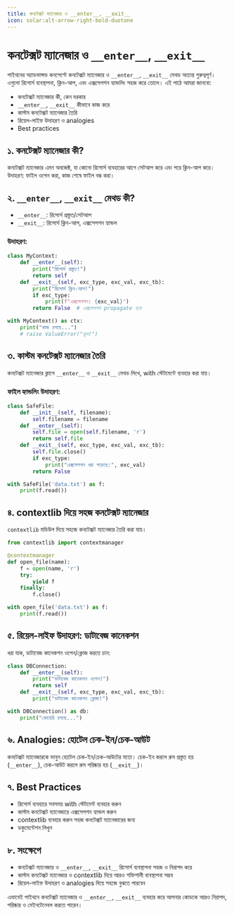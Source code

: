```yaml
---
title: কনটেক্সট ম্যানেজার ও __enter__, __exit__
icon: solar:alt-arrow-right-bold-duotone
---
```


# কনটেক্সট ম্যানেজার ও `__enter__`, `__exit__`

পাইথনের অ্যাডভান্সড কনসেপ্টে কনটেক্সট ম্যানেজার ও `__enter__`, `__exit__` মেথড অত্যন্ত গুরুত্বপূর্ণ। এগুলো রিসোর্স ব্যবস্থাপনা, ক্লিন-আপ, এবং এক্সসেপশন হ্যান্ডলিং সহজ করে তোলে। এই পাঠে আমরা জানবো:
- কনটেক্সট ম্যানেজার কী, কেন দরকার
- `__enter__`, `__exit__` কীভাবে কাজ করে
- কাস্টম কনটেক্সট ম্যানেজার তৈরি
- রিয়েল-লাইফ উদাহরণ ও analogies
- Best practices

## ১. কনটেক্সট ম্যানেজার কী?

কনটেক্সট ম্যানেজার এমন অবজেক্ট, যা কোনো রিসোর্স ব্যবহারের আগে সেটআপ করে এবং পরে ক্লিন-আপ করে। উদাহরণ: ফাইল ওপেন করা, কাজ শেষে ফাইল বন্ধ করা।

## ২. `__enter__`, `__exit__` মেথড কী?

- `__enter__`: রিসোর্স প্রস্তুত/সেটআপ
- `__exit__`: রিসোর্স ক্লিন-আপ, এক্সসেপশন হ্যান্ডল

### উদাহরণ:
```python
class MyContext:
    def __enter__(self):
        print("রিসোর্স প্রস্তুত!")
        return self
    def __exit__(self, exc_type, exc_val, exc_tb):
        print("রিসোর্স ক্লিন-আপ!")
        if exc_type:
            print(f"এক্সসেপশন: {exc_val}")
        return False  # এক্সসেপশন propagate হবে

with MyContext() as ctx:
    print("কাজ চলছে...")
    # raise ValueError("ভুল!")
```

## ৩. কাস্টম কনটেক্সট ম্যানেজার তৈরি

কনটেক্সট ম্যানেজার ক্লাসে `__enter__` ও `__exit__` মেথড লিখে, with স্টেটমেন্টে ব্যবহার করা যায়।

### ফাইল হ্যান্ডলিং উদাহরণ:
```python
class SafeFile:
    def __init__(self, filename):
        self.filename = filename
    def __enter__(self):
        self.file = open(self.filename, 'r')
        return self.file
    def __exit__(self, exc_type, exc_val, exc_tb):
        self.file.close()
        if exc_type:
            print("এক্সসেপশন ধরা পড়েছে:", exc_val)
        return False

with SafeFile('data.txt') as f:
    print(f.read())
```

## ৪. contextlib দিয়ে সহজ কনটেক্সট ম্যানেজার

`contextlib` মডিউল দিয়ে সহজে কনটেক্সট ম্যানেজার তৈরি করা যায়।

```python
from contextlib import contextmanager

@contextmanager
def open_file(name):
    f = open(name, 'r')
    try:
        yield f
    finally:
        f.close()

with open_file('data.txt') as f:
    print(f.read())
```

## ৫. রিয়েল-লাইফ উদাহরণ: ডাটাবেজ কানেকশন

ধরা যাক, ডাটাবেজ কানেকশন ওপেন/ক্লোজ করতে চান:
```python
class DBConnection:
    def __enter__(self):
        print("ডাটাবেজ কানেকশন ওপেন!")
        return self
    def __exit__(self, exc_type, exc_val, exc_tb):
        print("ডাটাবেজ কানেকশন ক্লোজ!")

with DBConnection() as db:
    print("কোয়েরি চলছে...")
```

## ৬. Analogies: হোটেল চেক-ইন/চেক-আউট

কনটেক্সট ম্যানেজারকে ভাবুন হোটেল চেক-ইন/চেক-আউটের মতো। চেক-ইন করলে রুম প্রস্তুত হয় (`__enter__`), চেক-আউট করলে রুম পরিষ্কার হয় (`__exit__`)।

## ৭. Best Practices

- রিসোর্স ব্যবহারে সবসময় with স্টেটমেন্ট ব্যবহার করুন
- কাস্টম কনটেক্সট ম্যানেজারে এক্সসেপশন হ্যান্ডল করুন
- contextlib ব্যবহার করুন সহজ কনটেক্সট ম্যানেজারের জন্য
- ডকুমেন্টেশন লিখুন

## ৮. সংক্ষেপে

- কনটেক্সট ম্যানেজার ও `__enter__`, `__exit__` রিসোর্স ব্যবস্থাপনা সহজ ও নিরাপদ করে
- কাস্টম কনটেক্সট ম্যানেজার ও contextlib দিয়ে আরও শক্তিশালী ব্যবস্থাপনা সম্ভব
- রিয়েল-লাইফ উদাহরণ ও analogies দিয়ে সহজে বুঝতে পারবেন

এভাবেই পাইথনে কনটেক্সট ম্যানেজার ও `__enter__`, `__exit__` ব্যবহার করে আপনার কোডকে আরও নিরাপদ, পরিষ্কার ও মেইনটেনেবল করতে পারেন।
